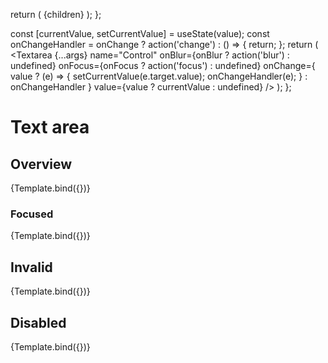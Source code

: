 



<Meta title="Components/Forms/Textarea" component={Textarea} />

  return (
    <Box w="100%" maxW="250px">
      {children}
    </Box>
  );
};

  const [currentValue, setCurrentValue] = useState(value);
  const onChangeHandler = onChange
    ? action('change')
    : () => {
        return;
      };
  return (
    <Container>
      <Textarea
        {...args}
        name="Control"
        onBlur={onBlur ? action('blur') : undefined}
        onFocus={onFocus ? action('focus') : undefined}
        onChange={
          value
            ? (e) => {
                setCurrentValue(e.target.value);
                onChangeHandler(e);
              }
            : onChangeHandler
        }
        value={value ? currentValue : undefined}
      />
    </Container>
  );
};

# Text area

## Overview

<Canvas>
  <Story
    name="Overview"
    args={{
      placeholder: 'Placeholder',
      isInvalid: false,
      isDisabled: false,
      autoFocus: false,
      onChange: true,
      onFocus: false,
      onBlur: false,
      rows: 10,
      cols: 50,
    }}
    argTypes={{
      size: {
        options: ['sm', 'md'],
        control: 'select',
      },
    }}
  >
    {Template.bind({})}
  </Story>
</Canvas>

<ArgsTable story="Overview" />

### Focused

<Canvas>
  <Story
    name="Focused"
    args={{
      placeholder: 'Placeholder',
      isInvalid: false,
      isDisabled: false,
      autoFocus: true,
      rows: 10,
      cols: 50,
    }}
    argTypes={{
      size: {
        options: ['sm', 'md'],
        control: 'select',
      },
    }}
  >
    {Template.bind({})}
  </Story>
</Canvas>

## Invalid

<Canvas>
  <Story
    name="Invalid"
    args={{
      placeholder: 'Placeholder',
      isInvalid: true,
      isDisabled: false,
      autoFocus: false,
      rows: 10,
      cols: 50,
    }}
    argTypes={{
      size: {
        options: ['sm', 'md'],
        control: 'select',
      },
    }}
  >
    {Template.bind({})}
  </Story>
</Canvas>

## Disabled

<Canvas>
  <Story
    name="Didabled"
    args={{
      placeholder: 'Placeholder',
      isDisabled: true,
      isInvalid: false,
      autoFocus: false,
      rows: 10,
      cols: 50,
    }}
    argTypes={{
      size: {
        options: ['sm', 'md'],
        control: 'select',
      },
    }}
  >
    {Template.bind({})}
  </Story>
</Canvas>
